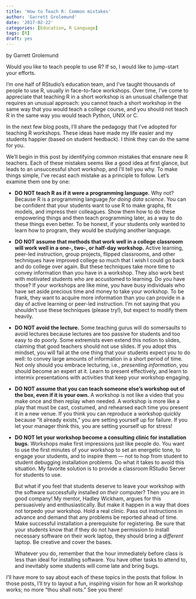```yaml
---
title: 'How to Teach R: Common mistakes'
author: 'Garrett Grolemund'
date: '2017-02-22'
categories: [Education, R Language]
tags: [R]
draft: yes
---
```


by Garrett Grolemund

Would you like to teach people to use R? If so, I would like to jump-start your efforts. 

I'm one half of RStudio's education team, and I've taught thousands of people to use R, usually in face-to-face workshops. Over time, I've come to appreciate that teaching R in a short workshop is an unusual challenge that requires an unusual approach: you cannot teach a short workshop in the same way that you would teach a college course, and you should not teach R in the same way you would teach Python, UNIX or C.

In the next few blog posts, I'll share the pedagogy that I've adopted for teaching R workshops. These ideas have made my life easier and my students happier (based on student feedback). I think they can do the same for you.

We'll begin in this post by identifying common mistakes that ensnare new R teachers. Each of these mistakes seems like a good idea at first glance, but leads to an unsuccessful short workshop, and I'll tell you why. To make things simple, I've recast each mistake as a principle to follow. Let's examine them one by one:

* **DO NOT teach R as if it were a programming language.** Why not? Because R is a programming language _for doing data science_. You can be confident that your students want to use R to make graphs, fit models, and impress their colleagues. Show them how to do these empowering things and then teach programming later, as a way to do these things even better. To be honest, if your students only wanted to learn how to program, they would be studying another language.

* **DO NOT assume that methods that work well in a college classroom will work well in a one-, two-, or half-day workshop.** Active learning, peer-led instruction, group projects, flipped classrooms, and other techniques have improved college so much that I wish I could go back and do college over again. But these techniques take more time to convey information than you have in a workshop. They also work best with motivated students who are accustomed to learning. Do you have those? If your workshops are like mine, you have busy individuals who have set aside precious time and money to take your workshop. To be frank, they want to acquire more information than you can provide in a day of active learning or peer-led instruction. I'm not saying that you shouldn't use these techniques (please try!), but expect to modify them heavily.

* **DO NOT avoid the lecture.** Some teaching gurus will do somersaults to avoid lectures because lectures are too passive for students and too easy to do poorly. Some extremists even extend this notion to slides, claiming that good teachers should not use slides. If you adopt this mindset, you will fail at the one thing that your students expect you to do well: to convey large amounts of information in a short period of time. Not only should you embrace lecturing, i.e., _presenting information_, you should become an expert at it. Learn to present effectively, and learn to intermix presentations with activities that keep your workshop engaging. 

* **DO NOT assume that you can teach someone else's workshop out of the box, even if it is your own.** A workshop is not like a video that you make once and then replay when needed. A workshop is more like a play that must be cast, costumed, and rehearsed each time you present it in a new venue. If you think you can reproduce a workshop quickly because "it already exists," you are setting yourself up for failure. If you let your manager think this, you are setting yourself up for stress!

* **DO NOT let your workshop become a consulting clinic for installation bugs.** Workshops make first impressions just like people do. You want to use the first minutes of your workshop to set an energetic tone, to engage your students, and to inspire them --- not to hop from student to student debugging installation problems. Do what it takes to avoid this situation. My favorite solution is to provide a classroom RStudio Server for students to use. 

    But what if you feel that students deserve to leave your workshop with the software successfully installed on _their_ computer? Then you are in good company! My mentor, Hadley Wickham, argues for this persuasively and enthusiastically. But make it happen in a way that does not torpedo your workshop. Hold a real clinic. Pass out instructions in advance and demand that any problems be reported ahead of time. Make successful installation a prerequisite for registering. Be sure that your students know that if they do not have permission to install necessary software on their work laptop, they should bring a _different_ laptop. Be creative and cover the bases.
    
    Whatever you do, remember that the hour immediately before class is less than ideal for installing software. You have other tasks to attend to, and inevitably some students will come late and bring bugs.
    
I'll have more to say about each of these topics in the posts that follow. In those posts, I'll try to layout a fun, inspiring vision for how an R workshop works; no more "thou shall nots." See you there!
